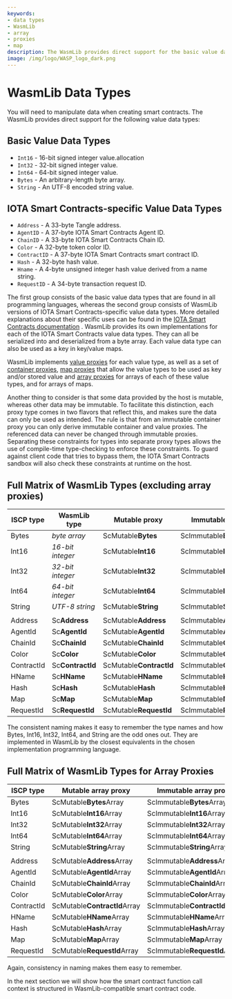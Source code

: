 ```yaml
---
keywords:
- data types
- WasmLib
- array
- proxies
- map
description: The WasmLib provides direct support for the basic value data types that are found in all programming languages, and WasmLib version of IOTA Smart Contracts-specific value data types.
image: /img/logo/WASP_logo_dark.png
---
```

# WasmLib Data Types

You will need to manipulate data when creating smart contracts. The WasmLib provides
direct support for the following value data types:

## Basic Value Data Types

- `Int16` - 16-bit signed integer value.allocation
- `Int32` - 32-bit signed integer value.
- `Int64` - 64-bit signed integer value.
- `Bytes` - An arbitrary-length byte array.
- `String` - An UTF-8 encoded string value.

## IOTA Smart Contracts-specific Value Data Types

- `Address` - A 33-byte Tangle address.
- `AgentID` - A 37-byte IOTA Smart Contracts Agent ID.
- `ChainID` - A 33-byte IOTA Smart Contracts Chain ID.
- `Color` - A 32-byte token color ID.
- `ContractID` - A 37-byte IOTA Smart Contracts smart contract ID.
- `Hash` - A 32-byte hash value.
- `Hname` - A 4-byte unsigned integer hash value derived from a name string.
- `RequestID` - A 34-byte transaction request ID.

The first group consists of the basic value data types that are found in all programming
languages, whereas the second group consists of WasmLib versions of IOTA Smart Contracts-specific value
data types. More detailed explanations about their specific uses can be found in the
[IOTA Smart Contracts documentation](https://github.com/iotaledger/wasp/blob/develop/documentation/docs/misc/coretypes.md)
. WasmLib provides its own implementations for each of the IOTA Smart Contracts value data types. They can
all be serialized into and deserialized from a byte array. Each value data type can also
be used as a key in key/value maps.

WasmLib implements [value proxies](proxies.mdx#value-proxies) for each value type, as well as a set of
[container proxies](proxies.mdx#container-proxies), [map proxies](proxies.mdx#map-proxies) that allow the value types to
be used as key and/or stored value and  [array proxies](#array-proxies) for arrays of each of
these value types, and for arrays of maps.

Another thing to consider is that some data provided by the host is mutable,
whereas other data may be immutable. To facilitate this distinction, each proxy type comes
in two flavors that reflect this, and makes sure the data can only be used as intended. The
rule is that from an immutable container proxy you can only derive immutable container and
value proxies. The referenced data can never be changed through immutable proxies.
Separating these constraints for types into separate proxy types allows the use of
compile-time type-checking to enforce these constraints. To guard against client code that tries to bypass
them, the IOTA Smart Contracts sandbox will also check these constraints at runtime on the host.

## Full Matrix of WasmLib Types (excluding array proxies)

| ISCP type  | WasmLib type     | Mutable proxy           | Immutable proxy           |
| ---------- | ---------------- | ----------------------- | ------------------------- |
| Bytes      | *byte array*     | ScMutable**Bytes**      | ScImmutable**Bytes**      |
| Int16      | *16-bit integer* | ScMutable**Int16**      | ScImmutable**Int16**      |
| Int32      | *32-bit integer* | ScMutable**Int32**      | ScImmutable**Int32**      |
| Int64      | *64-bit integer* | ScMutable**Int64**      | ScImmutable**Int64**      |
| String     | *UTF-8 string*   | ScMutable**String**     | ScImmutable**String**     |
|            |                  |                         |                           |
| Address    | Sc**Address**    | ScMutable**Address**    | ScImmutable**Address**    |
| AgentId    | Sc**AgentId**    | ScMutable**AgentId**    | ScImmutable**AgentId**    |
| ChainId    | Sc**ChainId**    | ScMutable**ChainId**    | ScImmutable**ChainId**    |
| Color      | Sc**Color**      | ScMutable**Color**      | ScImmutable**Color**      |
| ContractId | Sc**ContractId** | ScMutable**ContractId** | ScImmutable**ContractId** |
| HName      | Sc**HName**      | ScMutable**HName**      | ScImmutable**HName**      |
| Hash       | Sc**Hash**       | ScMutable**Hash**       | ScImmutable**Hash**       |
| Map        | Sc**Map**        | ScMutable**Map**        | ScImmutable**Map**        |
| RequestId  | Sc**RequestId**  | ScMutable**RequestId**  | ScImmutable**RequestId**  |

The consistent naming makes it easy to remember the type names and how Bytes, Int16,
Int32, Int64, and String are the odd ones out. They are implemented in WasmLib by the
closest equivalents in the chosen implementation programming language.

## Full Matrix of WasmLib Types for Array Proxies

| ISCP type  | Mutable array proxy          | Immutable array proxy          |
| ---------- | ---------------------------- | ------------------------------ |
| Bytes      | ScMutable**Bytes**Array      | ScImmutable**Bytes**Array      |
| Int16      | ScMutable**Int16**Array      | ScImmutable**Int16**Array      |
| Int32      | ScMutable**Int32**Array      | ScImmutable**Int32**Array      |
| Int64      | ScMutable**Int64**Array      | ScImmutable**Int64**Array      |
| String     | ScMutable**String**Array     | ScImmutable**String**Array     |
|            |                              |                                |
| Address    | ScMutable**Address**Array    | ScImmutable**Address**Array    |
| AgentId    | ScMutable**AgentId**Array    | ScImmutable**AgentId**Array    |
| ChainId    | ScMutable**ChainId**Array    | ScImmutable**ChainId**Array    |
| Color      | ScMutable**Color**Array      | ScImmutable**Color**Array      |
| ContractId | ScMutable**ContractId**Array | ScImmutable**ContractId**Array |
| HName      | ScMutable**HName**Array      | ScImmutable**HName**Array      |
| Hash       | ScMutable**Hash**Array       | ScImmutable**Hash**Array       |
| Map        | ScMutable**Map**Array        | ScImmutable**Map**Array        |
| RequestId  | ScMutable**RequestId**Array  | ScImmutable**RequestId**Array  |

Again, consistency in naming makes them easy to remember.

In the next section we will show how the smart contract function call context is
structured in WasmLib-compatible smart contract code.
